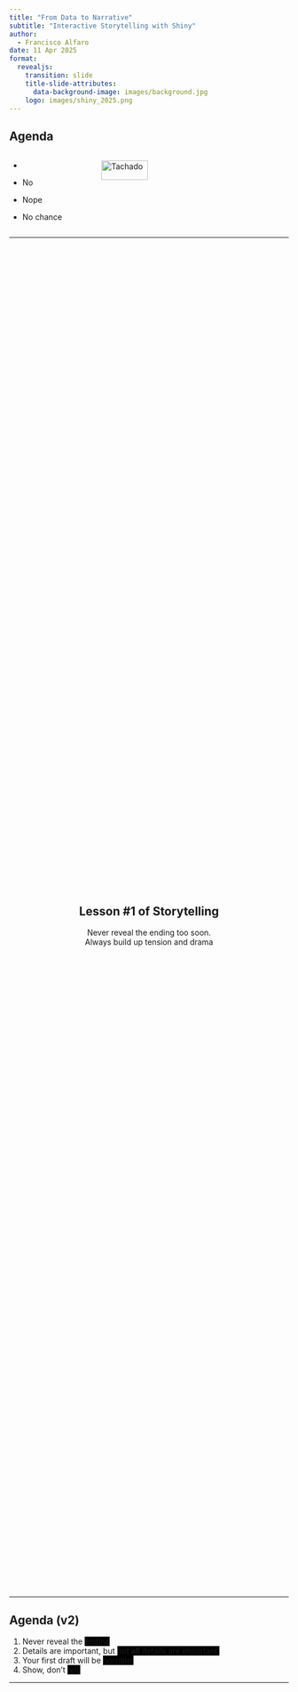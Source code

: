 ```yaml
---
title: "From Data to Narrative"
subtitle: "Interactive Storytelling with Shiny"
author: 
  - Francisco Alfaro
date: 11 Apr 2025
format: 
  revealjs:
    transition: slide
    title-slide-attributes: 
      data-background-image: images/background.jpg
    logo: images/shiny_2025.png
---
```


## Agenda {background-image="images/background.jpg" background-opacity="0.25"}

::: columns
::: {.column .incremental width="30%"}
-   

-   No

-   Nope

-   No chance
:::

::: {.column .fragment width="70%"}
<img src="images/neg.png" alt="Tachado" style="width: 50%; height: auto;"/>
:::
:::

------------------------------------------------------------------------

##  {background-image="images/background.jpg" background-opacity="0.25"}

::: {style="display: flex; justify-content: center; align-items: center; height: 60vh; flex-direction: column; text-align: center;"}
::: callout-note
## Lesson #1 of Storytelling

Never reveal the ending too soon.\
[Always build up tension and drama]{.fragment}
:::
:::

------------------------------------------------------------------------

## Agenda (v2) {background-image="images/background.jpg" background-opacity="0.25"}

::: incremental
1.  Never reveal the [ending]{style="background-color:black;"}\
2.  Details are important, but [not **all** details are important.]{style="background-color:black;"}\
3.  Your first draft will be [horrible.]{style="background-color:black;"}\
4.  Show, don't [tell.]{style="background-color:black;"}
:::

------------------------------------------------------------------------

##  {background-image="images/background_slides3.png" background-opacity="0.3"}

::: {style="display: flex; justify-content: center; align-items: center; height: 60vh; flex-direction: column; text-align: center;"}
[Data Storytelling]{style="font-size: 1em"}

[Why Data Storytelling?]{style="font-size: 1.5em"}
:::

------------------------------------------------------------------------

## What is Storytelling? {background-image="images/background.jpg" background-opacity="0.25"}

::: columns
::: {.column width="50%"}
![](images/cave.jpg){fig-align="center" width="90%"}
:::

::: {.column .fragment width="50%"}
![](images/fire.jpg){fig-align="center" width="100%"}
:::
:::

. . .

::: {style="text-align: center; "}
🔥 **Stories** are the first human technology.
:::

------------------------------------------------------------------------

## Ohh, those hackable brains {background-image="images/background.jpg" background-opacity="0.25"}

<br>

::: columns
::: {.column width="50%"}
![](images/storytelling/sketplanation.png){fig-align="center" width="90%"}\
*Peak-End Rule*
:::

::: {.column .fragment width="50%"}
![](images/storytelling/got.jpg){fig-align="center" width="100%"}\
*Game of Thrones Rating, by Kelvin Neo*
:::
:::

------------------------------------------------------------------------

## Narrative {background-image="images/background.jpg" background-opacity="0.25"}

::: columns
::: {.column width="60%"}
<br><br> Use **Storytelling tricks** (narrative) to create presentations that will be **remembered** and make an **impact**
:::

::: {.column .fragment width="40%"}
![](images/emotions.png){fig-align="center"}
:::
:::

. . .

::: {style="text-align: center;"}
🎭 Emotions inspire action
:::

------------------------------------------------------------------------

## The best example {background-image="images/background.jpg" background-opacity="0.25"}

::: columns
::: {.column .fragment width="30%" fragment-index="1"}
![](images/storytelling/spotify1.jpeg){fig-align="center"}
:::

::: {.column .center width="40%"}
<br><br> How to make millions of people share statistics on social media?
:::

::: {.column .fragment width="30%" fragment-index="1"}
![](images/storytelling/spotify2.jpeg){fig-align="center"}
:::
:::

------------------------------------------------------------------------

##  {background-image="images/background.jpg" background-opacity="0.25"}

::: {style="display: flex; justify-content: center; align-items: center; height: 60vh; flex-direction: column; text-align: center;"}
::: callout-note
## Storytelling principle #2

Details matter, [but not **all** details are important.]{.fragment}
:::
:::

------------------------------------------------------------------------

## Examples {background-image="images/background.jpg" background-opacity="0.25"}

::: columns
::: {.column width="50%"}
![](images/dst_before.png){fig-align="center"} *🔢 Don't share numbers*
:::

::: {.column .fragment width="50%"}
![](images/dst_after.png){fig-align="center"} *🪶 Share a story*
:::
:::

. . .

<br><br> [(C) Storytelling with Data, by Cole Nussbaumer Knaflic.]{style="font-size: 0.75em; color: gray"}

------------------------------------------------------------------------

##  {background-image="images/background.jpg" background-opacity="0.25"}

::: {style="display: flex; justify-content: center; align-items: center; height: 60vh; flex-direction: column; text-align: center;"}
::: callout-note
## Storytelling principle #2

Your first draft will **always** be horrible.
:::
:::

------------------------------------------------------------------------

## Examples {background-image="images/background.jpg" background-opacity="0.25"}

<br>

::: columns
::: {.column width="50%"}
![](images/gh_before.png){fig-align="center"}
:::

::: {.column .fragment width="50%"}
![](images/gh_after.png){fig-align="center"}
:::
:::

. . .

::: {style="text-align: center;"}
🥱 1° version $<$ ... $<$ 😊 last version
:::

------------------------------------------------------------------------

## Using AI Chatbots to: {background-image="images/background.jpg" background-opacity="0.25"}

::: columns
::: {.column width="65%"}
<br>

-   Create customized templates\
-   Automate content structure\
-   Save time on design\
-   Adapt to style and preferences\
:::

::: {.column .fragment width="35%"}
![](images/ai/template.png){fig-align="center"}
:::
:::

------------------------------------------------------------------------

## 💡 Chatbots A.I. - Ideas {background-image="images/background.jpg" background-opacity="0.25"}

::: columns
::: {.column width="60%"}
<br>

-   [ChatGPT (OpenAI)](https://openai.com/chatgpt/)
-   [Gemini (Google DeepMind)](https://deepmind.google/gemini/)
-   [Meta AI (Meta)](https://ai.meta.com/)
-   [DeepSeek (DeepSeek)](https://chat.deepseek.com/)
:::

::: {.column width="40%"}
<img src="images/ai/ai_ideas.png" alt="Asistentes Virtuales" style="width: 100%; border-radius: 10px;"/>
:::
:::

------------------------------------------------------------------------

## Using AI Chatbots for: {background-image="images/background.jpg" background-opacity="0.25"}

::: columns
::: {.column width="60%"}
<br>

-   Analogies and examples\
-   Better translations\
-   Prompts to create images\
-   Don't search for images, create them!\
:::

::: {.column .fragment width="40%"}
![](images/ai/choice.jpeg){fig-align="center"}
:::
:::

------------------------------------------------------------------------

## 💡 Chatbots A.I. - Images {background-image="images/background.jpg" background-opacity="0.25"}

::: columns
::: {.column width="60%"}
<br>

-   [Canva + Magic Studio](https://www.canva.com/magic/)
-   [Microsoft Designer](https://designer.microsoft.com/)
-   [Napkin AI](https://www.napkin.one/)
-   [Midjourney](https://www.midjourney.com/)
:::

::: {.column width="40%"}
<img src="images/ai/ai_images.png" alt="Asistentes Virtuales" style="width: 100%; border-radius: 10px;"/>
:::
:::

------------------------------------------------------------------------

##  {background-image="images/background.jpg" background-opacity="0.25"}

::: {style="display: flex; justify-content: center; align-items: center; height: 60vh; flex-direction: column; text-align: center;"}
::: callout-note
## Storytelling principle #4

[Explain less]{style="color: red"}, [show more]{style="color: green"}
:::
:::

------------------------------------------------------------------------

## [Explain less]{style="color: red"}, [show more]{style="color: green"} {background-image="images/background.jpg" background-opacity="0.25"}

<br>

```ojs
Plot.plot({
  marks: [
    Plot.barY(
      [
        { category: "Yes", value: 75 },
        { category: "No", value: 25 }
      ],
      {
        x: "category",
        y: "value",
        fill: d => (d.category === "Yes" ? "lightblue" : "salmon")
      }
    )
  ],
  width: 600,
  height: 400,
  title: "Do you like the presentation so far? ",
  titleFontSize: 10 
})

```

------------------------------------------------------------------------

## Quarto {background-image="images/background.jpg" background-opacity="0.25"}

::: columns
::: {.column width="60%"}
<br><br>

[Quarto](https://quarto.org/) is an open system for scientific publications with markdown and interactive code (Python/R).
:::

::: {.column width="40%"}
![](images/quarto/quarto2.png)
:::
:::

------------------------------------------------------------------------

##  {background-image="images/background.jpg" background-opacity="0.25"}

::: columns
::: {.column width="40%"}
[Código: example.qmd]{style="font-size: 0.5em; color: gray"}

```         
---
title: "Habits"
author: "John Doe"
format:
  revealjs:
    transition: fade
    theme: black
    toc: true
    center: true
---

## Getting up

- Turn off alarm
- Get out of bed

---

## Going to sleep 
::: { .incremental }

- Get in bed
- Count sheep

:::
```
:::

::: {.column width="60%"}
[Slides: example.html]{style="font-size: 0.5em; color: gray"}

```{=html}
<iframe width=600 height=400 src="images/quarto/quarto_min.html"></iframe>
```
:::
:::

------------------------------------------------------------------------

## Examples {background-image="images/background.jpg" background-opacity="0.25"}

::: panel-tabset
## Code

``` r
categories <- c("Yes", "No")
values <- c(75, 25)
colors <- c("lightblue", "salmon")
barplot(
  values, names.arg = categories, col = colors, 
  main = "😊 Do you like the presentation so far? 😊", cex.main = 0.9
)
```

## Plot

```r
categories <- c("Yes", "No")
values <- c(75, 25)
colors <- c("lightblue", "salmon")
barplot(values, names.arg = categories, col = colors, main = "😊 Do you like the presentation so far? 😊", cex.main = 0.9)
```
:::

------------------------------------------------------------------------

## Quarto Extensions {background-image="images/background.jpg" background-opacity="0.25"}

<br>

[Extensions](https://quarto.org/docs/extensions/) are a powerful tool to modify and extend the behavior of Quarto.

::: {style="text-align: center;"}
<img src="images/quarto/quarto-extensions.png" alt="Tachado" style="width: 70%; border-radius: 10px;"/>
:::

------------------------------------------------------------------------

## 🌐 Quarto WebR {background-image="images/background.jpg" background-opacity="0.25"}

::: columns
::: {.column width="60%"}
<br>

1.  [WebR](https://docs.r-wasm.org/webr/latest/): Run R code in the browser, no installation required.

    ``` bash
    # To install WebR in your environment
    remotes::install_github("attiyap/WebR")
    ```

2.  [Pyodide](https://quarto.thecoatlessprofessor.com/pyodide/): Same, but for Python.

    ``` bash
    # To install Pyodide
    pip install pyodide
    ```
:::

::: {.column width="40%"}
![](images/quarto/webr.png)
:::
:::

------------------------------------------------------------------------

## Examples {background-image="images/background.jpg" background-opacity="0.25"}

::: panel-tabset
## WebR - ex1

```webr-r
x <- c(1, 2, 3, 4, 5)
y <- c(2, 4, 6, 8, 10)
par(mfrow = c(2, 1), mar = c(1, 1, 1, 1),  oma = c(1, 10, 1, 1)   )
plot(x, y, type="o", col="blue", pch=16, lwd=2, xlab="", ylab="", main="Simple Line Plot")
```

## WebR - ex2

```webr-r
categories <- c("Yes", "No")
values <- c(75, 25)
colors <- c("lightblue", "salmon")
par(mfrow = c(2, 1), mar = c(1, 2, 1, 1),  oma = c(1, 8, 1, 3)   )
barplot(values, names.arg = categories, col = colors, main = "😊 Do you like the presentation so far? 😊", cex.main = 0.9)
```
:::

------------------------------------------------------------------------

## Shiny {background-image="images/background.jpg" background-opacity="0.25"}

::: columns
::: {.column width="60%"}
<br><br>

[Shiny](https://shiny.posit.co/) is an R package that allows you to easily create interactive web applications using R (also available for Python).
:::

::: {.column width="40%"}
![](images/quarto/shiny.png)
:::
:::

------------------------------------------------------------------------

## Shiny {background-image="images/background.jpg" background-opacity="0.25"}

<br>

![](https://shiny.posit.co/r/articles/improve/debugging/kmeans-showcase.gif){width="80%"}

------------------------------------------------------------------------

## 🌐 Quarto Shinylive {background-image="images/background.jpg" background-opacity="0.25"}

::: columns
::: {.column width="60%"}
<br>

Code to deploy **Shiny** applications that run entirely in the browser, using **Pyodide** and **webR** (Python and R compiled to WebAssembly).
:::

::: {.column width="40%"}
![](images/quarto/shinylive.png)
:::
:::

. . .

> 🌐 [Shinylive in R](https://shinylive.io/r/examples/), 🐍 [Shinylive in Python](https://shinylive.io/py/examples/)

------------------------------------------------------------------------

## Quarto & Shiny {background-image="images/background.jpg" background-opacity="0.25"}

```ojs
viewof yes_value = Inputs.range([0, 100], { 
  value: 75, 
  step: 1, 
  label: "👍 Yes responses:", 
  width: 200 
})

viewof no_value = Inputs.range([0, 100], { 
  value: 25, 
  step: 1, 
  label: "👎 No responses:", 
  width: 200 
})

Plot.plot({
  marks: [
    Plot.barY(
      [
        { category: "Yes", value: yes_value },
        { category: "No", value: no_value }
      ],
      {
        x: "category",
        y: "value",
        fill: d => (d.category === "Yes" ? "#4CAF50" : "#F44336"),
        tip: true
      }
    )
  ],
  width: 500,
  height: 350,
  marginBottom: 50,
  marginLeft: 60,

})


```

------------------------------------------------------------------------

## 🔗 Useful Links {background-image="images/background.jpg" background-opacity="0.25"}

::: columns
::: {.column .incremental width="60%"}
<br>

-   🎥 **YouTube Videos**:
    -   [Reproducible Data Science: WebR + Shinylive](https://www.youtube.com/watch?v=dummy_link)
    -   [George Stagg \| Posit](https://github.com/georgestagg)
-   📖 **More about webR and Shinylive**:
    -   [WebR Documentation](https://docs.r-wasm.org/webr/v0.3.2/)
    -   [Shinylive Documentation](https://quarto-ext.github.io/shinylive/)
    -   [Shinylive Examples](https://shinylive.io/r/)
:::

::: {.column width="40%"}
<br> ![](images/quarto/rwasm.png)
:::
:::

------------------------------------------------------------------------

## Agenda (v2) {background-image="images/background.jpg" background-opacity="0.25"}

::: incremental
1.  Never reveal the [**ending**]{.fragment style="color:grey;"}\
2.  Details are important, but [not **all** details are important]{.fragment style="color:grey;"}\
3.  Your first draft will be [**horrible**]{.fragment style="color:grey;"}\
4.  Show, don't [**tell**]{.fragment style="color:grey;"}
:::

::: notes
Opción 2: Una agenda misteriosa.
:::

------------------------------------------------------------------------

## 🎉 Thank You for Participating! {background-image="images/background.jpg" background-opacity="0.25"}

::: columns
::: {.column width="50%"}
<br>

❓ Questions?

👏 Fill out the [survey](https://forms.gle/roKy9m8pfSANAkHJ8)

🥳 Thank You Again!
:::

::: {.column width="50%" align="center"}
![](images/qr_shinyconf.png){width="400"}
:::
:::

> 🔗 Our Website: [sethnut.com/talks](https://sethnut.com/talks/).

```{=html}
<style>
/* Ajusta el tamaño del título y subtítulo */
.reveal .slides h1 {
  font-size: 2em; /* Tamaño más pequeño para el título */
}

.reveal .slides h2 {
  font-size: 1.5em; /* Tamaño más pequeño para el subtítulo */
}

/* Ajusta el tamaño del texto en los párrafos */
.reveal .slides p {
  font-size: 0.8em; /* Texto más pequeño */
}

/* Ajusta el tamaño de las tablas */
.reveal .slides table {
  font-size: 0.8em; /* Tamaño de fuente más pequeño en las tablas */
  width: 90%; /* Ajusta el ancho de la tabla */
  margin: 0 auto; /* Centra la tabla */
}

/* Ajusta el tamaño de los bullets */
.reveal .slides ul {
  font-size: 0.8em; /* Tamaño de fuente más pequeño en los bullets */

}

.reveal .slide-logo {
   max-height: 1em !important;
}


</style>
```